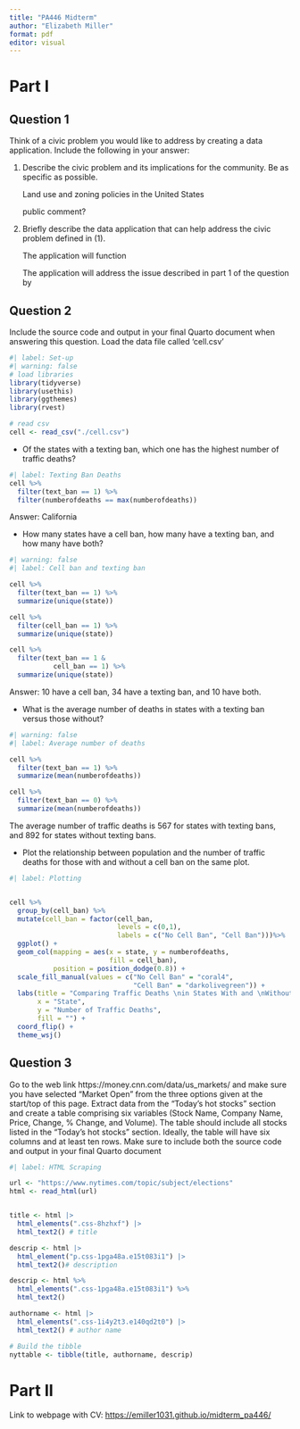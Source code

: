 ```yaml
---
title: "PA446 Midterm"
author: "Elizabeth Miller"
format: pdf
editor: visual
---
```


# Part I

## Question 1

Think of a civic problem you would like to address by creating a data application. Include the following in your answer:

1.  Describe the civic problem and its implications for the community. Be as specific as possible.

    Land use and zoning policies in the United States

    public comment?

2.  Briefly describe the data application that can help address the civic problem defined in (1).

    The application will function

    The application will address the issue described in part 1 of the question by

## Question 2

Include the source code and output in your final Quarto document when answering this question. Load the data file called ‘cell.csv’

```r
#| label: Set-up
#| warning: false
# load libraries
library(tidyverse)
library(usethis)
library(ggthemes)
library(rvest)

# read csv
cell <- read_csv("./cell.csv")
```

-   Of the states with a texting ban, which one has the highest number of traffic deaths?

```r
#| label: Texting Ban Deaths
cell %>%
  filter(text_ban == 1) %>%
  filter(numberofdeaths == max(numberofdeaths))
```

| Answer: California

-   How many states have a cell ban, how many have a texting ban, and how many have both?

```r
#| warning: false
#| label: Cell ban and texting ban

cell %>%
  filter(text_ban == 1) %>%
  summarize(unique(state))

cell %>%
  filter(cell_ban == 1) %>%
  summarize(unique(state))

cell %>%
  filter(text_ban == 1 & 
           cell_ban == 1) %>%
  summarize(unique(state))
```

| Answer: 10 have a cell ban, 34 have a texting ban, and 10 have both.

-   What is the average number of deaths in states with a texting ban versus those without?

```r
#| warning: false
#| label: Average number of deaths

cell %>%
  filter(text_ban == 1) %>%
  summarize(mean(numberofdeaths))

cell %>%
  filter(text_ban == 0) %>%
  summarize(mean(numberofdeaths))
```

| The average number of traffic deaths is 567 for states with texting bans, and 892 for states without texting bans.

-   Plot the relationship between population and the number of traffic deaths for those with and without a cell ban on the same plot.

```r
#| label: Plotting


cell %>%
  group_by(cell_ban) %>%
  mutate(cell_ban = factor(cell_ban,
                           levels = c(0,1),
                           labels = c("No Cell Ban", "Cell Ban")))%>%
  ggplot() +
  geom_col(mapping = aes(x = state, y = numberofdeaths,
                         fill = cell_ban),
           position = position_dodge(0.8)) +
  scale_fill_manual(values = c("No Cell Ban" = "coral4",
                               "Cell Ban" = "darkolivegreen")) +
  labs(title = "Comparing Traffic Deaths \nin States With and \nWithout Cell Phone Bans",
       x = "State",
       y = "Number of Traffic Deaths",
       fill = "") +
  coord_flip() +
  theme_wsj()
```

## Question 3

Go to the web link https://money.cnn.com/data/us_markets/ and make sure you have selected “Market Open” from the three options given at the start/top of this page. Extract data from the “Today’s hot stocks” section and create a table comprising six variables (Stock Name, Company Name, Price, Change, % Change, and Volume). The table should include all stocks listed in the “Today’s hot stocks” section. Ideally, the table will have six columns and at least ten rows. Make sure to include both the source code and output in your final Quarto document

```r
#| label: HTML Scraping

url <- "https://www.nytimes.com/topic/subject/elections"
html <- read_html(url)


title <- html |>
  html_elements(".css-8hzhxf") |> 
  html_text2() # title

descrip <- html |>
  html_element("p.css-1pga48a.e15t083i1") |> 
  html_text2()# description

descrip <- html %>%
  html_elements(".css-1pga48a.e15t083i1") %>%
  html_text2()

authorname <- html |>
  html_elements(".css-1i4y2t3.e140qd2t0") |> 
  html_text2() # author name

# Build the tibble
nyttable <- tibble(title, authorname, descrip)

```

# Part II

Link to webpage with CV: <https://emiller1031.github.io/midterm_pa446/>
